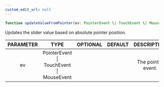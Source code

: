 ```yaml
---
custom_edit_url: null
---
```


```ts
function updateValueFromPointer(ev: PointerEvent \| TouchEvent \| MouseEvent)
```

<div>

</div>

<p>Updates the slider value based on absolute pointer position.</p>

|PARAMETER|TYPE|OPTIONAL|DEFAULT|DESCRIPTION|
|:---:|:---:|:---:|:---:|:---:|
|ev|PointerEvent \| TouchEvent \| MouseEvent|||<p>The pointer event.</p>|

